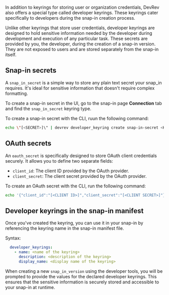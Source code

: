 In addition to keyrings for storing user or organization credentials, DevRev also offers a special type called developer keyrings. These keyrings cater specifically to developers during the snap-in creation process.

Unlike other keyrings that store user credentials, developer keyrings are designed to hold sensitive information needed by the developer during development and execution of any particular task. These secrets are provided by you, the developer, during the creation of a snap-in version. They are not exposed to users and are stored separately from the snap-in itself.

## Snap-in secrets

A `snap_in_secret` is a simple way to store any plain text secret your snap_in requires. It's ideal for sensitive information that doesn't require complex formatting.

To create a snap-in secret in the UI, go to the snap-in page **Connection** tab and find the `snap_in_secret` keyring type.

To create a snap-in secret with the CLI, ruun the following command:

```bash
echo \"[<SECRET>]\" | devrev developer_keyring create snap-in-secret <KEYRING NAME>
```

## OAuth secrets

An `oauth_secret` is specifically designed to store OAuth client credentials securely. It allows you to define two separate fields:

  * `client_id`: The client ID provided by the OAuth provider.
  * `client_secret`: The client secret provided by the OAuth provider.

To create an OAuth secret with the CLI, run the following command:

```bash
echo '{"client_id":"[<CLIENT ID>]","client_secret":"[<CLIENT SECRET>]"}' | devrev developer_keyring create oauth-secret <KEYRING NAME>
```

## Developer keyrings in the snap-in manifest

Once you've created the keyring, you can use it in your snap-in by referencing the keyring name in the snap-in manifest file.

Syntax:

```yaml
  developer_keyrings:
    - name: <name of the keyring>
      description: <description of the keyring>
      display_name: <display name of the keyring>
```

When creating a new `snap_in_version` using the developer tools, you will be prompted to provide the values for the declared developer keyrings. This ensures that the sensitive information is securely stored and accessible to your snap-in at runtime.
